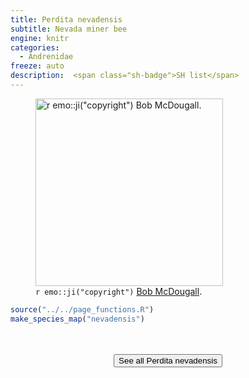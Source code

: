 ```yaml
---
title: Perdita nevadensis
subtitle: Nevada miner bee
engine: knitr
categories:
  - Andrenidae
freeze: auto
description:  <span class="sh-badge">SH list</span>
---
```

![`r emo::ji("copyright")` [Bob McDougall ](https://inaturalist.ca/photos/292056082/).](https://inaturalist-open-data.s3.amazonaws.com/photos/292056082/large.jpeg){height=300}





```r
source("../../page_functions.R")
make_species_map("nevadensis")
```
<br><br>
<center>


<a href="https://inaturalist.ca/observations?place_id=any&quality_grade=research&subview=map&taxon_id=458984"><button type="button" class="btn btn-secondary">See all Perdita nevadensis <i class="fa-solid fa-arrow-up-right-from-square"></i> </button></a>
</center>
